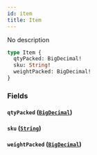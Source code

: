 ```yaml
---
id: item
title: Item
---
```


No description

```graphql
type Item {
  qtyPacked: BigDecimal!
  sku: String!
  weightPacked: BigDecimal!
}
```

### Fields

#### `qtyPacked` ([`BigDecimal`](../../rate-service/scalars/big-decimal))

#### `sku` ([`String`](../../rate-service/scalars/string))

#### `weightPacked` ([`BigDecimal`](../../rate-service/scalars/big-decimal))
